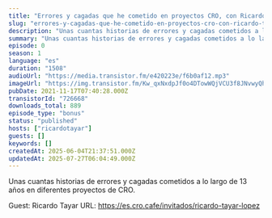 ```yaml
---
title: "Errores y cagadas que he cometido en proyectos CRO, con Ricardo Tayar"
slug: "errores-y-cagadas-que-he-cometido-en-proyectos-cro-con-ricardo-tayar"
description: "Unas cuantas historias de errores y cagadas cometidos a lo largo de 13 años en diferentes proyectos de CRO.\n\nGuest: Ricardo Tayar\nURL: https://es.cro.cafe/invitados/ricardo-tayar-lopez"
summary: "Unas cuantas historias de errores y cagadas cometidos a lo largo de 13 años en diferentes proyectos de CRO."
episode: 0
season: 1
language: "es"
duration: "1508"
audioUrl: "https://media.transistor.fm/e420223e/f6b0af12.mp3"
imageUrl: "https://img.transistor.fm/Kw_qxNxdpJf0o4DTowWQjVCU3f8JNvwyQh8yJrL3MyU/rs:fill:0:0:1/w:3000/h:3000/q:60/aHR0cHM6Ly9pbWct/dXBsb2FkLXByb2R1/Y3Rpb24udHJhbnNp/c3Rvci5mbS9kZWU1/YzVkMjM0OWM2MzI4/YmM1ZTQxODllYTQx/YmNmMC5qcGc.webp"
pubDate: 2021-11-17T07:40:28.000Z
transistorId: "726668"
downloads_total: 889
episode_type: "bonus"
status: "published"
hosts: ["ricardotayar"]
guests: []
keywords: []
createdAt: 2025-06-04T21:37:51.000Z
updatedAt: 2025-07-27T06:04:49.000Z
---
```


Unas cuantas historias de errores y cagadas cometidos a lo largo de 13 años en diferentes proyectos de CRO.

Guest: Ricardo Tayar
URL: https://es.cro.cafe/invitados/ricardo-tayar-lopez
